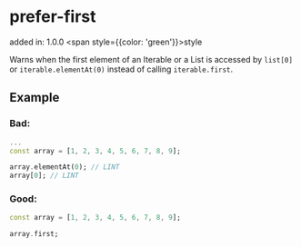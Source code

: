 # prefer-first
added in: 1.0.0 <span style={{color: 'green'}}>style</span>

Warns when the first element of an Iterable or a List is accessed by `list[0]` or `iterable.elementAt(0)` instead of calling `iterable.first`.

## Example
### Bad:
```dart
...
const array = [1, 2, 3, 4, 5, 6, 7, 8, 9];

array.elementAt(0); // LINT
array[0]; // LINT
```

### Good:
```dart
const array = [1, 2, 3, 4, 5, 6, 7, 8, 9];

array.first;
```
